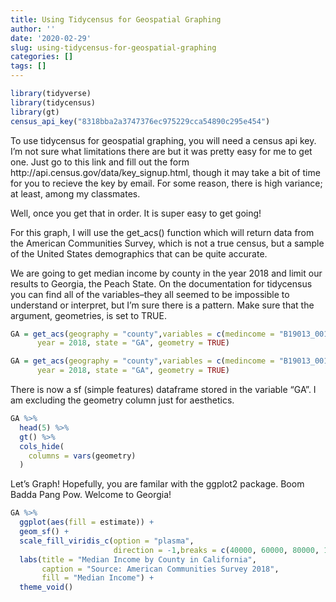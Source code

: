 ```yaml
---
title: Using Tidycensus for Geospatial Graphing
author: ''
date: '2020-02-29'
slug: using-tidycensus-for-geospatial-graphing
categories: []
tags: []
---
```


```r
library(tidyverse)
library(tidycensus)
library(gt)
census_api_key("8318bba2a3747376ec975229cca54890c295e454")

```

To use tidycensus for geospatial graphing, you will need a census api key. I'm not sure what limitations there are but it was pretty easy for me to get one. Just go to this link and fill out the form  http://api.census.gov/data/key_signup.html, though it may take a bit of time for you to recieve the key by email. For some reason, there is high variance; at least, among my classmates. 

Well, once you get that in order. It is super easy to get going!

For this graph, I will use the get_acs() function which will return data from the American Communities Survey, which is not a true census, but a sample of the United States demographics that can be quite accurate. 

We are going to get median income by county in the year 2018 and limit our results to Georgia, the Peach State. On the documentation for tidycensus you can find all of the variables--they all seemed to be impossible to understand or interpret, but I'm sure there is a pattern. Make sure that the argument, geometries,  is set to TRUE. 

```r
GA = get_acs(geography = "county",variables = c(medincome = "B19013_001"),
      year = 2018, state = "GA", geometry = TRUE)

```


```r
GA = get_acs(geography = "county",variables = c(medincome = "B19013_001"),
      year = 2018, state = "GA", geometry = TRUE)

```


There is now a sf (simple features) dataframe stored in the variable "GA". I am excluding the geometry column just for aesthetics. 

```r
GA %>%
  head(5) %>% 
  gt() %>% 
  cols_hide(
    columns = vars(geometry)
  )
```



Let's Graph! Hopefully, you are familar with the ggplot2 package. 
Boom Badda Pang Pow. Welcome to Georgia!

```r
GA %>%
  ggplot(aes(fill = estimate)) +
  geom_sf() + 
  scale_fill_viridis_c(option = "plasma",
                       direction = -1,breaks = c(40000, 60000, 80000, 100000), labels=c("40,000", "60,000", "80,000", "100,000")) +
  labs(title = "Median Income by County in California",
       caption = "Source: American Communities Survey 2018",
       fill = "Median Income") +
  theme_void()
```

